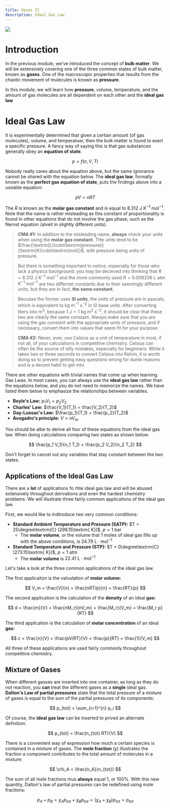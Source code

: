 ```yaml
---
title: Gases II
description: Ideal Gas Law
---
```


<img src="https://i.imgur.com/mQentbJ.png"/>

# Introduction

In the previous module, we've introduced the concept of **bulk matter**.
We will be extensively covering one of the three common states of bulk matter, known as **gases**.
One of the macroscopic properties that results from the chaotic movement of mulecules is known as **pressure**.

In this module, we will learn how **pressure**, volume, temperature, and the amount of gas molecules are all dependent on each other and the **ideal gas law**


# Ideal Gas Law

It is experimentally determined that given a certian amount (of gas molecules), volume, and temperatuer, then the bulk matter is found to exert a specific pressure.
A fancy way of saying this is that gas substances generally obey an **equation of state**.

$$
p = f(n, V, T)
$$

Nobody really cares about the equation above, but the same ignorance cannot be shared with the equation below.
The **ideal gas law**, formally known as the **perfect gas equation of state**, puts the findings above into a useable equation:

$$
pV = nRT
$$

The $R$ is known as the **molar gas constant** and is equal to $8.312\textrm{ J K}^{-1}\textrm{ mol}^{-1}$.
Note that the name is rather misleading as this constant of proportionality is found in other equations that do not involve the gas phase, such as the Nernst equation (alveit in slightly different units).

> **CMA #1:** In addition to the misleading name, **always** check your units when using the **molar gas constant**.
THe units tend to be $\frac{\textrm{L}\cdot\textrm{pressure}}{\textrm{K}\cdot\textrm{mol}}$, with $\textrm{pressure}$ being units of pressure.

> But there is something important to notice, especially for those who lack a physics background:
you may be decieved into thinking that $R = 8.312\textrm{ J K}^{-1}\textrm{ mol}^{-1}$ and the more commonly used $R = 0.008206\textrm{ L atm K}^{-1}\textrm{ mol}^{-1}$ are two differnet constants due to their seemingly different units, but they are in fact, **the same constant**.

> Becuase the former uses **SI units**, the units of pressure are in pascals, which is equivalent to $\textrm{kg m}^{-1}\textrm{ s}^{-2}$ in SI base units.
After converting liters into $\textrm{m}^3$, because $1\textrm{ J}=1\textrm{ kg m}^2\textrm{ s}^{-2}$, it should be clear that these two are clearly the same constant.
Always make sure that you are using the gas constant with the appropriate units of pressure, and if necessary, convert them into values that seem fit for your purpose.

> **CMA #2:** Never, ever, use Celsius as a unit of temperature in most, if not all, of your calculations in competitive chemistry.
Celsius can often be the source of silly mistakes, especially for beginners.
While it takes two or three seconds to convert Celsius into Kelvin, it is worth doing so to prevent getting easy questions wrong for dumb reasons and is a decent habit to get into.

There are other equations with trivial names that come up when learning Gas Lwas.
In most cases, you can always use the **ideal gas law** rather than the equations below, and you do not need to memorize the names.
We have listed them below to emphasize the relationships between variables.

- **Boyle's Law:** $p_1 V_1 = p_2 V_2$
- **Charles' Law:** $\frac{V_1}{T_1} = \frac{V_2}{T_2}$
- **Gay-Lussac's Law:** $\frac{p_1}{T_1} = \frac{p_2}{T_2}$
- **Avogadro's principle:** $V = n V_m$

You should be albe to derive all four of these equations from the ideal gas law.
When doing calculations comparing two states as shown below:

$$
\frac{p_1 V_1}{n_1 T_1} = \frac{p_2 V_2}{n_2 T_2}
$$

Don't forget to cancel out any variables that stay constant between the two states.


## Applications of the Ideal Gas Law

There are a **lot** of applications fo rhte ideal gas law and will be abused extensively throughout derivations and even the hardest chemistry problems.
We will illustrate three fairly common applicaitons of the ideal gas law.

First, we would like to indtroduce two very common conditions:

- **Standard Ambient Temperature and Pressure (SATP):** $T = 25\degree\textrm{C} (298.15\textrm{ K})$, $p = 1\textrm{ bar}$
  - The **molar volume**, or the volume that 1 moles of ideal gas fills up with the above conditions, is $24.79\textrm{ L}\cdot\textrm{mol}^{-1}$
- **Standard Temperature and Pressure (STP):** $T = 0\degree\textrm{C} (273.15\textrm{ K})$, $p = 1\textrm{ atm}$
  - The **molar volume** is $22.41\textrm{ L}\cdot\textrm{mol}^{-1}$

Let's take a look at the three common applications of the ideal gas law.

The first applicaiton is the valvulation of **molar volume:**

$$
V_m = \frac{V}{n} = \frac{nRT/p}{n} = \frac{RT}{p}
$$

The second application is the calculation of the **density** of an ideal **gas:**

$$
d = \frac{m}{V} = \frac{nM_r}{nV_m} = \frac{M_r}{V_m} = \frac{M_r p}{RT}
$$

The third application is the calculation of **molar concentration** of an ideal **gas:**

$$
c = \frac{n}{V} = \frac{pV/RT}{V} = \frac{p}{RT} = \frac{1}{V_m}
$$

All three of these applications are used fairly commonly throughout competitive chemistry.


## Mixture of Gases

When different gasses are inserted into one container, as long as they do not reaction, you **can** treat the different gases as a **single** ideal gas.
**Dalton's Law of partial pressures** state that the total pressure of a mixture of gases is equal to the sum of the partial pressures of its components:

$$
p_{tot} = \sum_{i=1}^{n} p_i
$$

Of course, the **ideal gas law** can be inserted to prived an alternate definition:

$$
p_{tot} = \frac{n_{tot} RT}{V}
$$

There is a convenient way of expression how much a certain species is contained in a mixture of gases.
The **mole fraction** $(\chi)$ illustrates the fraction a component contributes to the total amount of molecules in a mixture:

$$
\chi_A = \frac{n_A}{n_{tot}}
$$

The sum of all mole fractions mus **always** equal 1, or 100%.
With this new quantity, Dalton's law of partial pressures can be redefined using mole fractions:

$$
p_A + p_B = \chi_A p_{tot} + \chi_B p_{tot} = (\chi_A + \chi_B) p_{tot} = p_{tot}
$$
